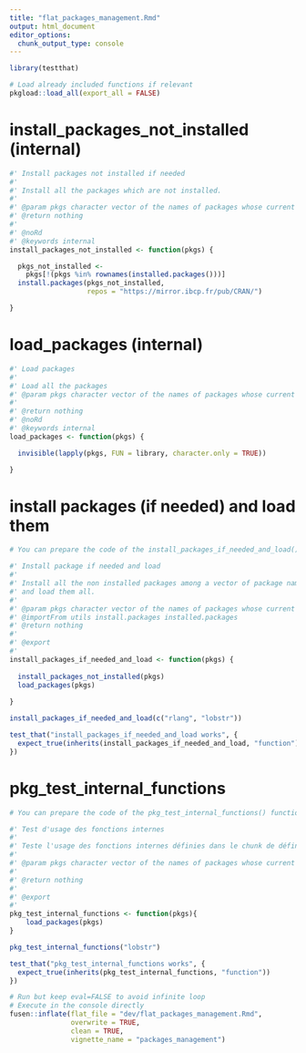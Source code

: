 ```yaml
---
title: "flat_packages_management.Rmd"
output: html_document
editor_options: 
  chunk_output_type: console
---
```


```r
library(testthat)
```

<!--
 You need to run the 'description' chunk in the '0-dev_history.Rmd' file before continuing your code there.
-->

```r
# Load already included functions if relevant
pkgload::load_all(export_all = FALSE)
```

# install_packages_not_installed (internal)
    
```r
#' Install packages not installed if needed
#'
#' Install all the packages which are not installed.
#' 
#' @param pkgs character vector of the names of packages whose current versions should be downloaded from the repositories.
#' @return nothing
#' 
#' @noRd
#' @keywords internal
install_packages_not_installed <- function(pkgs) {

  pkgs_not_installed <- 
    pkgs[!(pkgs %in% rownames(installed.packages()))]
  install.packages(pkgs_not_installed,
                   repos = "https://mirror.ibcp.fr/pub/CRAN/")

}
```

# load_packages (internal)
    
```r
#' Load packages
#' 
#' Load all the packages
#' @param pkgs character vector of the names of packages whose current versions should be downloaded from the repositories.
#' 
#' @return nothing
#' @noRd
#' @keywords internal
load_packages <- function(pkgs) {

  invisible(lapply(pkgs, FUN = library, character.only = TRUE))

}
```


# install packages (if needed) and load them
    
```r
# You can prepare the code of the install_packages_if_needed_and_load() function here
```

```r

#' Install package if needed and load
#' 
#' Install all the non installed packages among a vector of package names
#' and load them all.
#' 
#' @param pkgs character vector of the names of packages whose current versions should be downloaded from the repositories.
#' @importFrom utils install.packages installed.packages
#' @return nothing
#'
#' @export
#'
install_packages_if_needed_and_load <- function(pkgs) {
  
  install_packages_not_installed(pkgs)
  load_packages(pkgs)
  
}

```
  
```r
install_packages_if_needed_and_load(c("rlang", "lobstr"))
```
  
```r
test_that("install_packages_if_needed_and_load works", {
  expect_true(inherits(install_packages_if_needed_and_load, "function")) 
})
```

# pkg_test_internal_functions
    
```r
# You can prepare the code of the pkg_test_internal_functions() function here
```
  
```r
#' Test d'usage des fonctions internes
#' 
#' Teste l'usage des fonctions internes définies dans le chunk de définition de la fonction install_packages_if_needed and load
#' 
#' @param pkgs character vector of the names of packages whose current versions should be downloaded from the repositories.
#'
#' @return nothing
#' 
#' @export
#' 
pkg_test_internal_functions <- function(pkgs){
    load_packages(pkgs)
}
```
  
```r
pkg_test_internal_functions("lobstr")
```
  
```r
test_that("pkg_test_internal_functions works", {
  expect_true(inherits(pkg_test_internal_functions, "function")) 
})
```
  

```r
# Run but keep eval=FALSE to avoid infinite loop
# Execute in the console directly
fusen::inflate(flat_file = "dev/flat_packages_management.Rmd",
               overwrite = TRUE,
               clean = TRUE,
               vignette_name = "packages_management")
```
